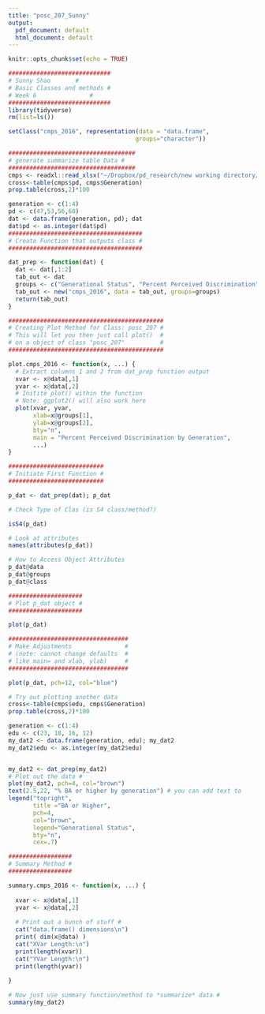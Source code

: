 ```yaml
---
title: "posc_207_Sunny"
output:
  pdf_document: default
  html_document: default
---
```


```r
knitr::opts_chunk$set(echo = TRUE)

#############################
# Sunny Shao       #
# Basic Classes and methods #
# Week 6               #
#############################
library(tidyverse)
rm(list=ls())

setClass("cmps_2016", representation(data = "data.frame", 
                                    groups="character"))

####################################
# generate summarize table Data #
####################################
cmps <- readxl::read_xlsx("~/Dropbox/pd_research/new working directory/CMPS.xlsx")
cross<-table(cmps$pd, cmps$Generation)
prop.table(cross,2)*100

generation <- c(1:4)
pd <- c(47,53,56,60)
dat <- data.frame(generation, pd); dat
dat$pd <- as.integer(dat$pd)
######################################
# Create Function that outputs class #
######################################

dat_prep <- function(dat) {
  dat <- dat[,1:2]
  tab_out <- dat
  groups <- c("Generational Status", "Percent Perceived Discrimination")
  tab_out <- new("cmps_2016", data = tab_out, groups=groups)
  return(tab_out)
}

############################################
# Creating Plot Method for Class: posc_207 #
# This will let you then just call plot()  #
# on a object of class "posc_207"          #
############################################

plot.cmps_2016 <- function(x, ...) {
  # Extract columns 1 and 2 from dat_prep function output
  xvar <- x@data[,1]
  yvar <- x@data[,2]
  # Initite plot() within the function
  # Note: ggplot2() will also work here
  plot(xvar, yvar,
       xlab=x@groups[1],
       ylab=x@groups[2],
       bty="n",
       main = "Percent Perceived Discrimination by Generation",
       ...)
}

###########################
# Initiate First Function #
###########################

p_dat <- dat_prep(dat); p_dat

# Check Type of Clas (is S4 class/method?)

isS4(p_dat)

# Look at attributes
names(attributes(p_dat))

# How to Access Object Attributes
p_dat@data
p_dat@groups
p_dat@class

#####################
# Plot p_dat object #
#####################

plot(p_dat)

##################################
# Make Adjustments               #
# (note: cannot change defaults  #
# like main= and xlab, ylab)     #
##################################

plot(p_dat, pch=12, col="blue")

# Try out plotting another data
cross<-table(cmps$edu, cmps$Generation)
prop.table(cross,2)*100

generation <- c(1:4)
edu <- c(23, 18, 16, 12)
my_dat2 <- data.frame(generation, edu); my_dat2
my_dat2$edu <- as.integer(my_dat2$edu)


my_dat2 <- dat_prep(my_dat2)
# Plot out the data #
plot(my_dat2, pch=4, col="brown")
text(2.5,22, "% BA or higher by generation") # you can add text to
legend("topright", 
       title ="BA or Higher",
       pch=4, 
       col="brown", 
       legend="Generational Status",
       bty="n",
       cex=.7)

##################
# Summary Method #
##################

summary.cmps_2016 <- function(x, ...) {
  
  xvar <- x@data[,1]
  yvar <- x@data[,2]
  
  # Print out a bunch of stuff #
  cat("data.frame() dimensions\n")
  print( dim(x@data) )
  cat("XVar Length:\n")
  print(length(xvar))
  cat("YVar Length:\n")
  print(length(yvar))
  
}

# Now just use summary function/method to *summarize* data #
summary(my_dat2)

```

